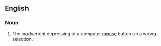 {{rfd}}
==English==

===Noun===
{{en-noun}}

# {{internet|computing|slang}} The inadvertent depressing of a computer [[mouse]] button on a wrong selection.